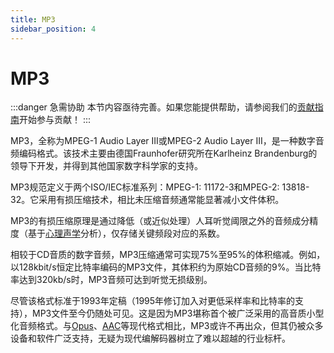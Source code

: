 ```yaml
---
title: MP3
sidebar_position: 4
---
```


# MP3

:::danger 急需协助
本节内容亟待完善。如果您能提供帮助，请参阅我们的[贡献指南](../contribution-guide.mdx)开始参与贡献！
:::

MP3，全称为MPEG-1 Audio Layer III或MPEG-2 Audio Layer III，是一种数字音频编码格式。该技术主要由德国Fraunhofer研究所在Karlheinz Brandenburg的领导下开发，并得到其他国家数字科学家的支持。

MP3规范定义于两个ISO/IEC标准系列：MPEG-1: 11172-3和MPEG-2: 13818-32。它采用有损压缩技术，相比未压缩音频通常能显著减小文件体积。

MP3的有损压缩原理是通过降低（或近似处理）人耳听觉阈限之外的音频成分精度（基于[心理声学](../introduction/terminology.mdx#perceputal--psychovisual--psychoacoustic)分析），仅存储关键频段对应的系数。

相较于CD音质的数字音频，MP3压缩通常可实现75%至95%的体积缩减。例如，以128kbit/s恒定比特率编码的MP3文件，其体积约为原始CD音频的9%。当比特率达到320kb/s时，MP3音频可达到听觉无损级别。

尽管该格式标准于1993年定稿（1995年修订加入对更低采样率和比特率的支持），MP3文件至今仍随处可见。这是因为MP3堪称首个被广泛采用的高音质小型化音频格式。与[Opus](../audio/Opus.mdx)、[AAC](../audio/AAC.mdx)等现代格式相比，MP3或许不再出众，但其仍被众多设备和软件广泛支持，无疑为现代编解码器树立了难以超越的行业标杆。